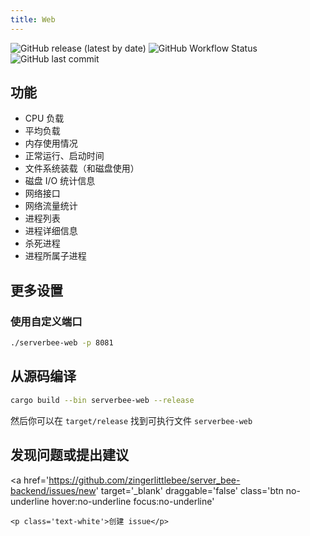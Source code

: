 ```yaml
---
title: Web
---
```



<div class='flex space-x-2 space-y-1 flex-wrap'>
	<img
		src='https://img.shields.io/github/v/release/ZingerLittleBee/server_bee-backend?style=for-the-badge'
		alt='GitHub release (latest by date)'
	/>
	<img
		src='https://img.shields.io/github/actions/workflow/status/ZingerLittleBee/server_bee-backend/release.yml?style=for-the-badge'
		alt='GitHub Workflow Status'
	/>
	<img
		src='https://img.shields.io/github/last-commit/ZingerLittleBee/server_bee-backend?style=for-the-badge'
		alt='GitHub last commit'
	/>
</div>

## 功能

-   CPU 负载
-   平均负载
-   内存使用情况
-   正常运行、启动时间
-   文件系统装载（和磁盘使用）
-   磁盘 I/O 统计信息
-   网络接口
-   网络流量统计
-   进程列表
-   进程详细信息
-   杀死进程
-   进程所属子进程

## 更多设置

### 使用自定义端口

<CodeBlock>

```bash
./serverbee-web -p 8081
```

</CodeBlock>

## 从源码编译

<CodeBlock>

```bash
cargo build --bin serverbee-web --release
```

</CodeBlock>

然后你可以在 `target/release` 找到可执行文件 `serverbee-web`

## 发现问题或提出建议

<a
	href='https://github.com/zingerlittlebee/server_bee-backend/issues/new'
	target='_blank'
	draggable='false'
	class='btn
    no-underline hover:no-underline focus:no-underline'
>
	<p class='text-white'>创建 issue</p>
</a>
